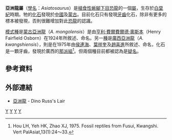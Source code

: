 {{Automatic Taxobox
| taxon = Asiatosaurus
| status = FOSSIL
| fossil_range = [[白垩纪|早白垩世]]
| image = 
| image_caption = 
| authority = [[亨利·費爾費爾德·奧斯本|Osborn]], 1924
| type_species = '''蒙古亞洲龍<br>''Asiatosaurus mongolensis'''''
| type_species_authority = Osborn, 1924 
| subdivision_ranks = [[種|種]]
| subdivision =
*[[蒙古亞洲龍|蒙古亞洲龍]] ''A. mongolensis'' <br><small>Osborn, 1924</small>
*[[廣西亞洲龍|廣西亞洲龍]] ''A. kwangshiensis'' <br><small>Hou, Yeh y Zhao,  1975</small>
}}

'''亞洲龍屬'''（[[學名|學名]]：''Asiatosaurus''）是[[植食性|植食性]][[蜥腳下目|蜥腳下目]][[恐龍|恐龍]]的一個[[屬|屬]]，生存於[[白堊紀|白堊紀]]時期。牠的[[化石|化石]]發現於[[中國|中國]]及[[蒙古|蒙古]]。目前化石只有發現[[牙齒|牙齒]]化石，除非有更多的標本被發現，否則很難增加對此[[恐龍|恐龍]]的認識。

[[模式種|模式種]]是[[蒙古亞洲龍|蒙古亞洲龍]]（''A. mongolensis''）是由[[亨利·費爾費爾德·奧斯本|亨利·費爾費爾德·奧斯本]]（Henry Fairfield Osborn）在1924年所敘述、命名。另一[[種|種]]是[[廣西亞洲龍|廣西亞洲龍]]（''A. kwangshiensis''），則是在1975年由[[侯連海|侯連海]]、[[葉祥奎|葉祥奎]]及[[趙喜進|趙喜進]]所敘述、命名，化石是一顆牙齒，發現於廣西的[[那派組|那派組]]<ref name="hou1975">Hou LH, Yeh HK, Zhao XJ, 1975. Fossil reptiles from Fusui, Kwangshi. Vert PalAsiat,13(1):24～33.</ref>。但兩個種目前都被認為是[[疑名|疑名]]。

==參考資料==
<div class="references-small">
<references></references>
</div>

==外部連結==
* [http://web.me.com/dinoruss/de_4/5a7f0d5.htm 亞洲龍] {{Wayback|url=http://web.me.com/dinoruss/de_4/5a7f0d5.htm |date=20090921064420 }} - Dino Russ's Lair
{{Taxonbar|from=Q680860}}

[[Category:亞洲恐龍|Y]]
[[Category:下白堊紀恐龍|Y]]
[[Category:蜥腳下目|Y]]
[[Category:可疑的恐龍|Y]]


{{dinosaur-stub}}